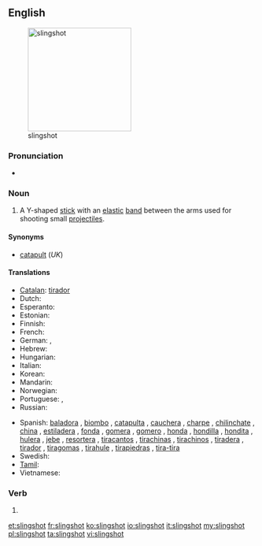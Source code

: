 ==English==
[[File:Slingshot (weapon).jpg|thumb|right|210px|slingshot]]

===Pronunciation===
* {{a|RP}} {{IPA|/ˈslɪŋʃɒt/}}

===Noun===
{{en-noun}}

# A Y-shaped [[stick]] with an [[elastic]] [[band]] between the arms used for shooting small [[projectile]]s.

====Synonyms====
* [[catapult]] (''UK'')

====Translations====
{{trans-top|Y-shaped stick}}
* [[Catalan]]: [[tirador]] {{m}}
* Dutch: {{t-|nl|katapult|m}}
* Esperanto: {{t|eo|ŝtonĵetileto|xs=Esperanto}}
* Estonian: {{t|et|ragulka}}
* Finnish: {{t+|fi|ritsa}}
* French: {{t+|fr|fronde|f}}
* German: {{t-|de|Schleuder|f}}, {{t+|de|Zwille|f}}
* Hebrew: {{t|he|רוגטקה|sc=Hebr}}
* Hungarian: {{t-|hu|csúzli}}
* Italian: {{t-|it|fionda|f}}
* Korean: {{t|ko|새총|tr=saechong|sc=Hang}}
* Mandarin: {{tø|cmn|彈弓|tr=dàngōng}}
* Norwegian: {{t|no|sprettert|m}}
* Portuguese: {{t|pt|estilingue}}, {{t|pt|baladeira}}
* Russian: {{t+|ru|рогатка|f|tr=rogátka}}
{{trans-mid}}
* Spanish: [[baladora]] {{f}} {{italbrac|Peruvian Amazonia}}, [[biombo]] {{m}} {{italbrac|Panama}}, [[catapulta]] {{f}} {{italbrac|Costa Rica}}, [[cauchera]] {{f}} {{italbrac|Colombia}}, [[charpe]] {{m}} {{italbrac|Southwestern Mexico}}, [[chilinchate]] {{m}} {{italbrac|Honduras}}, [[china]] {{f}} {{italbrac|Venezuela}}, [[estiladera]] {{f}} {{italbrac|Spain's Canary Islands}}, [[fonda]] {{f}} {{italbrac|Central and Western Venezuela}}, [[gomera]] {{f}} {{italbrac|Argentina}}, [[gomero]] {{m}} {{italbrac|Northwestern and Southern Central Spain}}, [[honda]] {{f}} {{italbrac|Bolivia|Colombian Atlantic Coast|Chile|Guatemala|Northwestern Argentina|Northwestern Venezuela|Peru|Uruguay}}, [[hondilla]] {{f}} {{italbrac|El Salvador|Honduras}}, [[hondita]] {{f}} {{italbrac|Paraguay}}, [[hulera]] {{f}} {{italbrac|Nicaragua}}, [[jebe]] {{m}} {{italbrac|Peru}}, [[resortera]] {{f}} {{italbrac|Costa Rica|Ecuador|Mexican standard usage}}, [[tiracantos]] {{m}} {{italbrac|Western Central Spain}}, [[tirachinas]] {{m}} {{italbrac|Spain standard usage}}, [[tirachinos]] {{m}} {{italbrac|Southwestern Spain}}, [[tiradera]] {{f}} {{italbrac|Spain's Canary Islands}}, [[tirador]] {{m}} {{italbrac|Northwestern Mexico|Southern Central and Northeastern Spain}}, [[tiragomas]] {{m}} {{italbrac|Northern Central Spain|specifically Cantabria, Basque Country, Soria, La Rioja and Aragon}}, [[tirahule]] {{m}} {{italbrac|Southeastern Mexico}}, [[tirapiedras]] {{m}} {{italbrac|Cuba|Dominican Republic}}, [[tira-tira]] {{m}} {{italbrac|Northwestern Venezuela, specifically State of Falcon}}
* Swedish: {{t-|sv|slangbella|c}}
* [[Tamil]]: {{t|ta|சுண்டுவில்|xs=Tamil}}
* Vietnamese: {{t|vi|súng cao su|xs=Vietnamese}}
{{trans-bottom}}

===Verb===
{{en-verb|slingshot|t|ed}}

# {{rfdef}}

[[et:slingshot]]
[[fr:slingshot]]
[[ko:slingshot]]
[[io:slingshot]]
[[it:slingshot]]
[[my:slingshot]]
[[pl:slingshot]]
[[ta:slingshot]]
[[vi:slingshot]]
